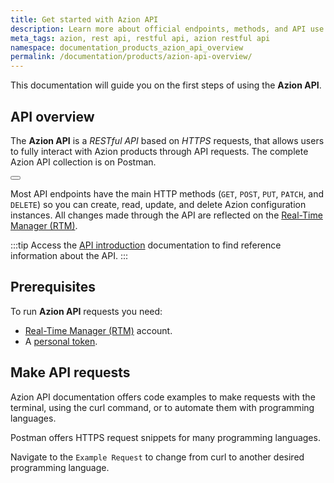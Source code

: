 ```yaml
---
title: Get started with Azion API
description: Learn more about official endpoints, methods, and API use cases of the Azion RESTful API.
meta_tags: azion, rest api, restful api, azion restful api
namespace: documentation_products_azion_api_overview
permalink: /documentation/products/azion-api-overview/
---
```



This documentation will guide you on the first steps of using the **Azion API**.

## API overview

The **Azion API** is a *RESTful API* based on *HTTPS* requests, that allows users to fully interact with Azion products through API requests. The complete Azion API collection is on Postman.

<Button href="https://api.azion.com/" text="Go to Azion API documentation"></Button>

Most API endpoints have the main HTTP methods (`GET`, `POST`, `PUT`, `PATCH`, and `DELETE`) so you can create, read, update, and delete Azion configuration instances. All changes made through the API are reflected on the [Real-Time Manager (RTM)](https://manager.azion.com).

:::tip
Access the [API introduction](https://api.azion.com/#intro) documentation to find reference information about the API.
:::

## Prerequisites

To run **Azion API** requests you need:

- [Real-Time Manager (RTM)](/en/documentation/products/accounts/creating-account/) account.
- A [personal token](/en/documentation/products/accounts/personal-tokens/).

## Make API requests
 
Azion API documentation offers code examples to make requests with the terminal, using the curl command, or to automate them with programming languages. 

Postman offers HTTPS request snippets for many programming languages.

Navigate to the `Example Request` to change from curl to another desired programming language.